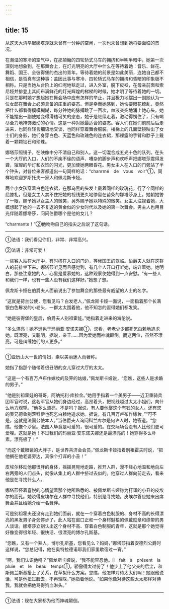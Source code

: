 ```yaml
---
---
---
```

title: 15
---





从这天大清早起娜塔莎就未曾有一分钟的空闲，一次也未曾想到她将要面临的景况。

在潮湿的寒冷的空气中，在那颠簸的四轮轿式马车的拥挤和半明半暗中，她第一次深刻地想象到，在那舞会上，在灯光明亮的大厅中什么在等待着她：音乐、鲜花、舞蹈、国王、全彼得堡的杰出的青年。等待着她的前景是如此美丽，连她自己都不相信，是否真有这种事：盖因此事与寒冷、四轮轿式马车的拥挤和昏暗的印象极不相称。只是当她从台阶上的红呢地毯走过，进入外室，脱下皮袄，在母亲前面和索尼娅并排登上其间布满鲜花的灯光辉煌的梯梯的时候，她才明了等待着她的一切。只是在那时她才想起她在舞会场中应有怎样的举止，并且极力地摆出一副她认为一位女郎在舞会上必须具备的庄重的姿态。但是幸而她感到，她快要眼花缭乱，竟然把什么都看得模模糊糊，每分钟她的脉搏跳了一百次，血液突突地涌上她心头。她不能摆出一副使她变得滑稽可笑的恣态，她于是继续走着，激动得愣住了，只有竭尽全力地掩饰激动的心情。这是一种对她最适合的姿态。客人们在她们前前后后走进来，也同样轻言细语地交谈，也同样穿着舞会服装。楼梯上的几面壁镜映出了女士们的身影，她们身穿白色、天蓝色和玫瑰色的连衣裙，那裸露的手臂和脖子上戴着一颗颗钻石和珍珠。

娜塔莎照镜子，在映像中分不清自己和别人。这一切混合成五光十色的队列。在头一个大厅的入口，人们的不疾不徐的语声、嘈杂的脚步声和欢呼声把娜塔莎震得发聋，璀璨的华灯和衣饰的闪光，更加使她两眼昏花。男女主人在入口的门旁站了半个钟头，对各位来客都道出一句同样的话：“chanrmé　de　vous　voir”①，同样地欢迎罗斯托夫一家人和佩龙斯卡娅。

两个小女孩穿着白色连衣裙，在那乌黑的头发上戴着同样的玫瑰花，行了个同样的屈膝礼，但是女主人禁不住把她的视线更久地停留在苗条的娜塔莎身上。她朝她瞥了一眼，赐予她以女主人的微笑，另外赐予她以特殊的微笑。女主人注视着她，大概想起了她的一去不复返的黄金似的少女时代以及她的第一次舞会。男主人也用目光伴随着娜塔莎，问问伯爵哪个是他的女儿？

“charmante！”②他吻吻自己的指尖之后说了这句话。

--------

①法语：我们看见你们，非常、非常高兴。

②法语：非常可爱！

一些客人站在大厅中，有时挤在入口的门边，等候国王的驾临。伯爵夫人就在这群人的前排坐下来。娜塔莎听见而且感觉到，有几个人开口打听她，端详着她。她明白，那些注意她的人，心里是爱慕她的，这种观察使她得到一点安慰。“有一些人和我们一样，也有一些人没有我们这样好。”她想了想。

佩龙斯卡娅在伯爵夫人面前说出了参加舞会的那些最有威望的人士的名字。

“这就是荷兰公使，您看见吗？白发老人，”佩龙斯卡娅一面说，一面指着那个长满银白色鬈发的小老头，一群太太围着他，他不知怎的逗得她们都发笑。

“她是彼得堡的皇后，伯爵夫人别祖霍娃。”她指着走进来的海伦说。

“多么漂亮！她不逊色于玛丽亚·安诺夫娜①，您看，老老少少都死乞白赖地追求她。既漂亮，又聪明，据说，亲王……因为爱她而神魂颠倒。而这两位，虽然不漂亮，可是纠缠她们的人更多。”

--------

①亚历山大一世的情妇，素以美丽迷人而著称。

她指了指那个随带着很丑陋的女儿穿过大厅的太太。

“这是一个有百万卢布作嫁妆的及笄的姑娘，”佩龙斯卡娅说，“您瞧，这些人是求婚的男子。”

“他是别祖霍娃的哥哥，阿纳托利·库拉金。”她用手指着一个美男子——近卫重骑兵团军官时说，这名军官从她们身边经过，高昂着头，把视线越过太太小姐们，向什么地方观望。“他多么漂亮，不是吗？据说，有人要他娶这个有钱的女人。还有您的表兄德鲁别茨科伊也死乞白赖地追求她。据说，有几百万卢布作嫁妆。”“可不是，这就是法国公使本人。”当伯爵夫人询问科兰库尔是何许人时，她答道。“您瞧，他像个沙皇。法国人毕竟是可爱的，很可爱的。在交际场合没有人比他们更可爱哩。这就是她！不过我们的玛丽亚·安东诺夫娜还是最漂亮的！她穿得多么朴素。漂亮极了！”

“而这个戴眼镜的大胖子，是世界共济会会员，”佩龙斯卡娅指着别祖霍夫时说，“把他搁在他老婆旁边，真像个打诨的小丑！”

皮埃尔移动他那很胖的身体，摇摇晃晃地走路，推开人群，漫不经心地温和地向左右两旁的人们点头，就像从集上的人群中挤过去似的。他穿过人群向前走去，看来他是在寻找什么人。

娜塔莎怀着喜悦的心情望着那个她所熟悉的、被佩龙斯卡娅称为打诨的小丑的皮埃尔的面孔。她晓得皮埃尔在人群中寻找他们，特别是寻找她。皮埃尔答应她来出席舞会并且给她介绍一名舞伴。

可是别祖霍夫还没有走到她们面前，就在一个穿着白色制服的、身材不高的长得漂亮的黑发男子身旁停步了，此人站在窗口正和一个身材魁梧的佩戴勋章和绦带的男人谈话。娜塔莎立刻认出这个身材不高、穿着白色制服的青年，这就是那个她觉得好像变得很年轻、很快活、很漂亮的博尔孔斯基。

“您瞧，又有一个熟人，博尔孔斯基，您看见么？妈妈，”娜塔莎指着安德烈公爵时这样说，“您总记得，他在奥特拉德诺耶我们家里歇宿过一宵。”

“啊，我们认识他吗？”佩龙斯卡娅说，“我不能容忍他。Il　fait　à　présent　la　pluie　et　le　beau　temps①，骄傲得太过份了！他步上了他父亲的后尘，和斯佩兰斯基搭上了关系，在草拟什么方案。您瞧，他怎样对待太太们啊！她跟他说话，可是他扭过脸去，不再理睬，”她指着他说。“如果他像对待这些太太那样对待我，我就会把他骂得狗血淋头。”

--------

①法语：现在大家都为他而神魂颠倒。